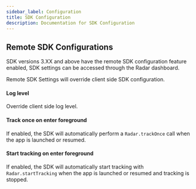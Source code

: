 ```yaml
---
sidebar_label: Configuration
title: SDK Configuration
description: Documentation for SDK Configuration
---
```




## Remote SDK Configurations

SDK versions 3.XX and above have the remote SDK configuration feature enabled, SDK settings can be accessed through the Radar dashboard.

Remote SDK Settings will override client side SDK configuration.

#### Log level

Override client side log level.

#### Track once on enter foreground

If enabled, the SDK will automatically perform a `Radar.trackOnce` call when the app is launched or resumed.

#### Start tracking on enter foreground

If enabled, the SDK will automatically start tracking with `Radar.startTracking` when the app is launched or resumed and tracking is stopped.
